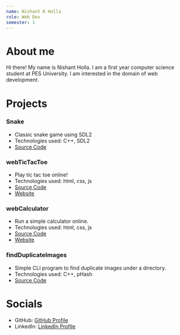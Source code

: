 ```yaml
---
name: Nishant K Holla
role: Web Dev
semester: 1
---
```


# About me

Hi there!
My name is Nishant Holla. I am a first year computer science student at PES University.
I am interested in the domain of web development.

# Projects

### **Snake**
- Classic snake game using SDL2
- Technologies used: C++, SDL2
- [Source Code](https://github.com/nishantHolla/snake)

### **webTicTacToe**
- Play tic tac toe online!
- Technologies used: html, css, js
- [Source Code](https://github.com/nishantHolla/webTicTacToe)
- [Website](https://nishantholla.github.io/webTicTacToe/)

### **webCalculator**
- Run a simple calculator online.
- Technologies used: html, css, js
- [Source Code](https://github.com/nishantHolla/webCalculator)
- [Website](https://nishantholla.github.io/webCalculator/)

### **findDuplicateImages**
- Simple CLI program to find duplicate images under a directory.
- Technologies used: C++, pHash
- [Source Code](https://github.com/nishantHolla/findDuplicateImages)

# Socials

- GitHub: [GitHub Profile](https://github.com/nishantHolla)
- LinkedIn: [LinkedIn Profile](https://www.linkedin.com/in/nishant-holla-b256a3294/)
